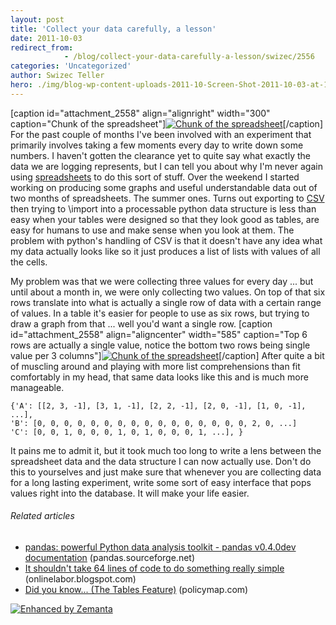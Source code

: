```yaml
---
layout: post
title: 'Collect your data carefully, a lesson'
date: 2011-10-03
redirect_from: 
            - /blog/collect-your-data-carefully-a-lesson/swizec/2556
categories: 'Uncategorized'
author: Swizec Teller
hero: ./img/blog-wp-content-uploads-2011-10-Screen-Shot-2011-10-03-at-11.50.58-AM-300x185.png
---
```

\[caption id="attachment_2558" align="alignright" width="300" caption="Chunk of the spreadsheet"][![](./img/blog-wp-content-uploads-2011-10-Screen-Shot-2011-10-03-at-11.50.58-AM-300x185.png "Chunk of the spreadsheet")](./img/blog-wp-content-uploads-2011-10-Screen-Shot-2011-10-03-at-11.50.58-AM.png)\[/caption] For the past couple of months I've been involved with an experiment that primarily involves taking a few moments every day to write down some numbers. I haven't gotten the clearance yet to quite say what exactly the data we are logging represents, but I can tell you about why I'm never again using [spreadsheets](http://en.wikipedia.org/wiki/Spreadsheet "Spreadsheet") to do this sort of stuff. Over the weekend I started working on producing some graphs and useful understandable data out of two months of spreadsheets. The summer ones. Turns out exporting to [CSV](http://en.wikipedia.org/wiki/Comma-separated_values "Comma-separated values") then trying to \\import into a processable python data structure is less than easy when your tables were designed so that they look good as tables, are easy for humans to use and make sense when you look at them. The problem with python's handling of CSV is that it doesn't have any idea what my data actually looks like so it just produces a list of lists with values of all the cells.

<!--more-->

My problem was that we were collecting three values for every day ... but until about a month in, we were only collecting two values. On top of that six rows translate into what is actually a single row of data with a certain range of values. In a table it's easier for people to use as six rows, but trying to draw a graph from that ... well you'd want a single row. \[caption id="attachment_2558" align="aligncenter" width="585" caption="Top 6 rows are actually a single value, notice the bottom two rows being single value per 3 columns"][![](http://swizec.com/blog/wp-content/uploads/2011/10/Screen-Shot-2011-10-03-at-11.50.58-AM.png "Chunk of the spreadsheet")](http://swizec.com/blog/wp-content/uploads/2011/10/Screen-Shot-2011-10-03-at-11.50.58-AM.png)\[/caption] After quite a bit of muscling around and playing with more list comprehensions than fit comfortably in my head, that same data looks like this and is much more manageable.

```
{'A': [[2, 3, -1], [3, 1, -1], [2, 2, -1], [2, 0, -1], [1, 0, -1], ...], 
'B': [0, 0, 0, 0, 0, 0, 0, 0, 0, 0, 0, 0, 0, 0, 0, 0, 2, 0, ...]
'C': [0, 0, 1, 0, 0, 0, 1, 0, 1, 0, 0, 0, 1, ...], }
```

It pains me to admit it, but it took much too long to write a lens between the spreadsheet data and the data structure I can now actually use. Don't do this to yourselves and just make sure that whenever you are collecting data for a long lasting experiment, write some sort of easy interface that pops values right into the database. It will make your life easier.

###### Related articles

- [pandas: powerful Python data analysis toolkit - pandas v0.4.0dev documentation](http://pandas.sourceforge.net/index.html) (pandas.sourceforge.net)
- [It shouldn't take 64 lines of code to do something really simple](http://onlinelabor.blogspot.com/2011/10/all-public-government-data-should-be.html) (onlinelabor.blogspot.com)
- [Did you know... (The Tables Feature)](http://www.policymap.com/blog/2011/09/did-you-know%25e2%2580%25a6-the-tables-feature/) (policymap.com)

[![Enhanced by Zemanta](http://img.zemanta.com/zemified_e.png?x-id=6763b2a6-71a6-4197-ac66-b441664e2bfc)](http://www.zemanta.com/ "Enhanced by Zemanta")